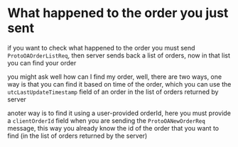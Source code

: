# What happened to the order you just sent

if you want to check what happened to the order you must send
`ProtoOAOrderListReq`, then server sends back a list of orders, now in that list
you can find your order

you might ask well how can I find my order, well, there are two ways, one way is
that you can find it based on time of the order, which you can use the
`utcLastUpdateTimestamp` field of an order in the list of orders returned by
server

anoter way is to find it using a user-provided orderId, here you must provide a
`clientOrderId` field when you are sending the `ProtoOANewOrderReq` message,
this way you already know the id of the order that you want to find (in the list
of orders returned by the server)
